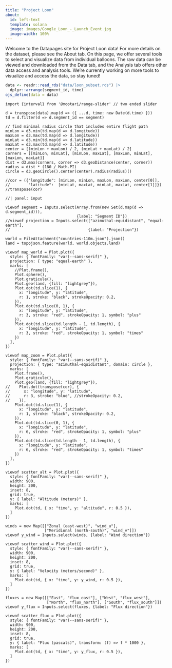 ```yaml
---
title: "Project Loon"
about:
  id: left-text
  template: solana
  image: images/Google_Loon_-_Launch_Event.jpg
  image-width: 100%
---
```


:::{#left-text}
Welcome to the Datapages site for Project Loon data! For more details on the dataset, please see the About tab. On this page, we offer several tools to select and visualize data from individual balloons. The raw data can be viewed and downloaded from the Data tab, and the Analysis tab offers other data access and analysis tools. We're currently working on more tools to visualize and access the data, so stay tuned!
:::


```r
data <- readr::read_rds("data/loon_subset.rds") |>
  dplyr::arrange(segment_id, time)
ojs_define(data = data)
```

```ojs
import {interval} from '@mootari/range-slider' // two ended slider

d = transpose(data).map(d => ({ ...d, time: new Date(d.time) }))
td = d.filter(d => d.segment_id == segment)

// find minimal radius circle that includes entire flight path
minLon = d3.min(td.map(d => d.longitude))
maxLon = d3.max(td.map(d => d.longitude))
minLat = d3.min(td.map(d => d.latitude))
maxLat = d3.max(td.map(d => d.latitude))
center = [(minLon + maxLon) / 2, (minLat + maxLat) / 2]
corners = [[minLon, minLat], [minLon, maxLat], [maxLon, minLat], [maxLon, maxLat]]
dist = d3.max(corners, corner => d3.geoDistance(center, corner))
radius = dist * (180 / Math.PI)
circle = d3.geoCircle().center(center).radius(radius)()

//cor = ({"longitude": [minLon, minLon, maxLon, maxLon, center[0]],
//        "latitude":  [minLat, maxLat, minLat, maxLat, center[1]]})
//transpose(cor)
```

```ojs
//| panel: input

viewof segment = Inputs.select(Array.from(new Set(d.map(d => d.segment_id))),
                               {label: "Segment ID"})
//viewof projection = Inputs.select(["azimuthal-equidistant", "equal-earth"],
//                                  {label: "Projection"})
```

::: {layout="[[0.5,1]]"}

```ojs
world = FileAttachment("countries-110m.json").json()
land = topojson.feature(world, world.objects.land)

viewof map_world = Plot.plot({
  style: { fontFamily: "var(--sans-serif)" },
  projection: { type: "equal-earth" },
  marks: [
    //Plot.frame(),
    Plot.sphere(),
    Plot.graticule(),
    Plot.geo(land, {fill: "lightgrey"}),
    Plot.dot(td.slice(1), {
      x: "longitude", y: "latitude",
      r: 1, stroke: "black", strokeOpacity: 0.2,
    }),
    Plot.dot(td.slice(0, 1), {
      x: "longitude", y: "latitude",
      r: 3, stroke: "red", strokeOpacity: 1, symbol: "plus"
    }),
    Plot.dot(td.slice(td.length - 1, td.length), {
      x: "longitude", y: "latitude",
      r: 3, stroke: "red", strokeOpacity: 1, symbol: "times"
    })
  ],
})

viewof map_zoom = Plot.plot({
  style: { fontFamily: "var(--sans-serif)" },
  projection: { type: "azimuthal-equidistant", domain: circle },
  marks: [
    Plot.frame(),
    Plot.graticule(),
    Plot.geo(land, {fill: "lightgrey"}),
//    Plot.dot(transpose(cor), {
//      x: "longitude", y: "latitude",
//      r: 3, stroke: "blue", //strokeOpacity: 0.2,
//    }),
    Plot.dot(td.slice(1), {
      x: "longitude", y: "latitude",
      r: 1, stroke: "black", strokeOpacity: 0.2,
    }),
    Plot.dot(td.slice(0, 1), {
      x: "longitude", y: "latitude",
      r: 6, stroke: "red", strokeOpacity: 1, symbol: "plus"
    }),
    Plot.dot(td.slice(td.length - 1, td.length), {
      x: "longitude", y: "latitude",
      r: 6, stroke: "red", strokeOpacity: 1, symbol: "times"
    })
  ],
})
```

```ojs
viewof scatter_alt = Plot.plot({
  style: { fontFamily: "var(--sans-serif)" },
  width: 900,
  height: 200,
  inset: 8,
  grid: true,
  y: { label: "Altitude (meters)" },
  marks: [
    Plot.dot(td, { x: "time", y: "altitude", r: 0.5 }),
  ]
})

winds = new Map([["Zonal (east-west)", "wind_u"],
                 ["Meridional (north-south)", "wind_v"]])
viewof y_wind = Inputs.select(winds, {label: "Wind direction"})

viewof scatter_wind = Plot.plot({
  style: { fontFamily: "var(--sans-serif)" },
  width: 900,
  height: 200,
  inset: 8,
  grid: true,
  y: { label: "Velocity (meters/second)" },
  marks: [
    Plot.dot(td, { x: "time", y: y_wind, r: 0.5 }),
  ]
})

fluxes = new Map([["East", "flux_east"], ["West", "flux_west"],
                  ["North", "flux_north"], ["South", "flux_south"]])
viewof y_flux = Inputs.select(fluxes, {label: "Flux direction"})

viewof scatter_flux = Plot.plot({
  style: { fontFamily: "var(--sans-serif)" },
  width: 900,
  height: 200,
  inset: 8,
  grid: true,
  y: { label: "Flux (pascals)", transform: (f) => f * 1000 },
  marks: [
    Plot.dot(td, { x: "time", y: y_flux, r: 0.5 }),
  ]
})
```

:::
